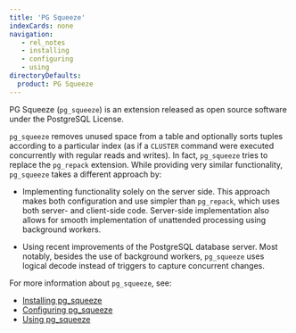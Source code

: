 ```yaml
---
title: 'PG Squeeze'
indexCards: none
navigation:
   - rel_notes
   - installing
   - configuring
   - using
directoryDefaults:
  product: PG Squeeze
---
```


PG Squeeze (`pg_squeeze`) is an extension released as open source software under the PostgreSQL License. 

`pg_squeeze` removes unused space from a table and optionally sorts tuples according to a particular index (as if a `CLUSTER` command were executed concurrently with regular reads and writes). In fact, `pg_squeeze` tries to replace the `pg_repack` extension. While providing very similar functionality, `pg_squeeze` takes a different approach by:

- Implementing functionality solely on the server side. This approach makes both configuration and use simpler than `pg_repack`, which uses both server- and client-side code. Server-side implementation also allows for smooth implementation of unattended processing using background workers.

- Using recent improvements of the PostgreSQL database server. Most notably, besides the use of background workers, `pg_squeeze` uses logical decode instead of triggers to capture concurrent changes. 

For more information about `pg_squeeze`, see:

- [Installing pg_squeeze](installing.mdx)
- [Configuring pg_squeeze](configuring.mdx)
- [Using pg_squeeze](using.mdx)


